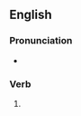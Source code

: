 ==English==

===Pronunciation===
* {{audio|en|En-au-work one's tail off.ogg|Audio (AU)}}

===Verb===
{{en-verb|head=[[work]] (one's) [[tail]] [[off]]|*}}

# {{lb|en|slang}} {{n-g|Less vulgar synonym of '''''[[work one's ass off]]'''''.}}
